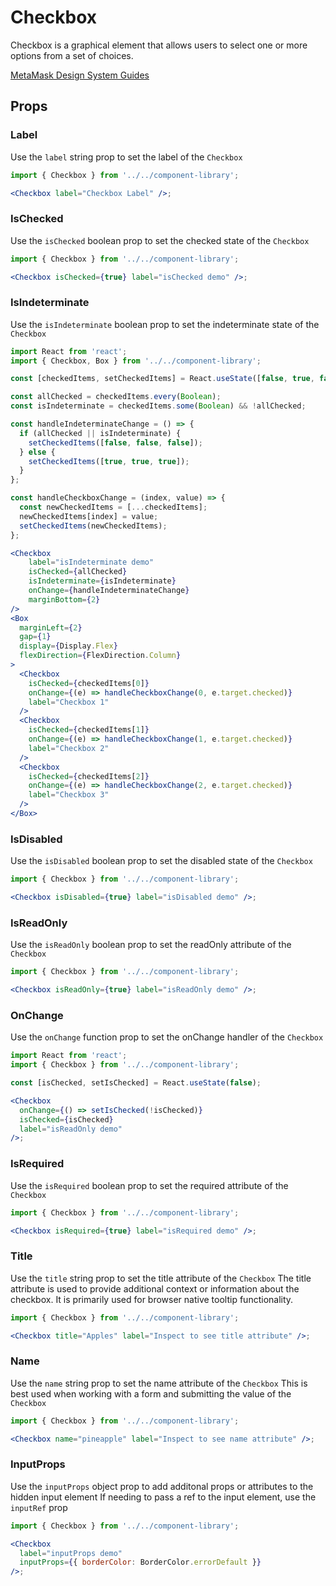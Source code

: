 

# Checkbox

Checkbox is a graphical element that allows users to select one or more options from a set of choices.

[MetaMask Design System Guides](https://www.notion.so/MetaMask-Design-System-Guides-Design-f86ecc914d6b4eb6873a122b83c12940)

<Canvas>
  <Story id="components-componentlibrary-checkbox--default-story" />
</Canvas>

## Props

<ArgsTable of={Checkbox} />

### Label

Use the `label` string prop to set the label of the `Checkbox`

<Canvas>
  <Story id="components-componentlibrary-checkbox--label" />
</Canvas>

```jsx
import { Checkbox } from '../../component-library';

<Checkbox label="Checkbox Label" />;
```

### IsChecked

Use the `isChecked` boolean prop to set the checked state of the `Checkbox`

<Canvas>
  <Story id="components-componentlibrary-checkbox--is-checked" />
</Canvas>

```jsx
import { Checkbox } from '../../component-library';

<Checkbox isChecked={true} label="isChecked demo" />;
```

### IsIndeterminate

Use the `isIndeterminate` boolean prop to set the indeterminate state of the `Checkbox`

<Canvas>
  <Story id="components-componentlibrary-checkbox--is-indeterminate" />
</Canvas>

```jsx
import React from 'react';
import { Checkbox, Box } from '../../component-library';

const [checkedItems, setCheckedItems] = React.useState([false, true, false]);

const allChecked = checkedItems.every(Boolean);
const isIndeterminate = checkedItems.some(Boolean) && !allChecked;

const handleIndeterminateChange = () => {
  if (allChecked || isIndeterminate) {
    setCheckedItems([false, false, false]);
  } else {
    setCheckedItems([true, true, true]);
  }
};

const handleCheckboxChange = (index, value) => {
  const newCheckedItems = [...checkedItems];
  newCheckedItems[index] = value;
  setCheckedItems(newCheckedItems);
};

<Checkbox
    label="isIndeterminate demo"
    isChecked={allChecked}
    isIndeterminate={isIndeterminate}
    onChange={handleIndeterminateChange}
    marginBottom={2}
/>
<Box
  marginLeft={2}
  gap={1}
  display={Display.Flex}
  flexDirection={FlexDirection.Column}
>
  <Checkbox
    isChecked={checkedItems[0]}
    onChange={(e) => handleCheckboxChange(0, e.target.checked)}
    label="Checkbox 1"
  />
  <Checkbox
    isChecked={checkedItems[1]}
    onChange={(e) => handleCheckboxChange(1, e.target.checked)}
    label="Checkbox 2"
  />
  <Checkbox
    isChecked={checkedItems[2]}
    onChange={(e) => handleCheckboxChange(2, e.target.checked)}
    label="Checkbox 3"
  />
</Box>
```

### IsDisabled

Use the `isDisabled` boolean prop to set the disabled state of the `Checkbox`

<Canvas>
  <Story id="components-componentlibrary-checkbox--is-disabled" />
</Canvas>

```jsx
import { Checkbox } from '../../component-library';

<Checkbox isDisabled={true} label="isDisabled demo" />;
```

### IsReadOnly

Use the `isReadOnly` boolean prop to set the readOnly attribute of the `Checkbox`

<Canvas>
  <Story id="components-componentlibrary-checkbox--is-read-only" />
</Canvas>

```jsx
import { Checkbox } from '../../component-library';

<Checkbox isReadOnly={true} label="isReadOnly demo" />;
```

### OnChange

Use the `onChange` function prop to set the onChange handler of the `Checkbox`

<Canvas>
  <Story id="components-componentlibrary-checkbox--on-change" />
</Canvas>

```jsx
import React from 'react';
import { Checkbox } from '../../component-library';

const [isChecked, setIsChecked] = React.useState(false);

<Checkbox
  onChange={() => setIsChecked(!isChecked)}
  isChecked={isChecked}
  label="isReadOnly demo"
/>;
```

### IsRequired

Use the `isRequired` boolean prop to set the required attribute of the `Checkbox`

<Canvas>
  <Story id="components-componentlibrary-checkbox--is-required" />
</Canvas>

```jsx
import { Checkbox } from '../../component-library';

<Checkbox isRequired={true} label="isRequired demo" />;
```

### Title

Use the `title` string prop to set the title attribute of the `Checkbox`
The title attribute is used to provide additional context or information about the checkbox. It is primarily used for browser native tooltip functionality.

<Canvas>
  <Story id="components-componentlibrary-checkbox--title" />
</Canvas>

```jsx
import { Checkbox } from '../../component-library';

<Checkbox title="Apples" label="Inspect to see title attribute" />;
```

### Name

Use the `name` string prop to set the name attribute of the `Checkbox`
This is best used when working with a form and submitting the value of the `Checkbox`

<Canvas>
  <Story id="components-componentlibrary-checkbox--name" />
</Canvas>

```jsx
import { Checkbox } from '../../component-library';

<Checkbox name="pineapple" label="Inspect to see name attribute" />;
```

### InputProps

Use the `inputProps` object prop to add additonal props or attributes to the hidden input element
If needing to pass a ref to the input element, use the `inputRef` prop

<Canvas>
  <Story id="components-componentlibrary-checkbox--input-props" />
</Canvas>

```jsx
import { Checkbox } from '../../component-library';

<Checkbox
  label="inputProps demo"
  inputProps={{ borderColor: BorderColor.errorDefault }}
/>;
```
